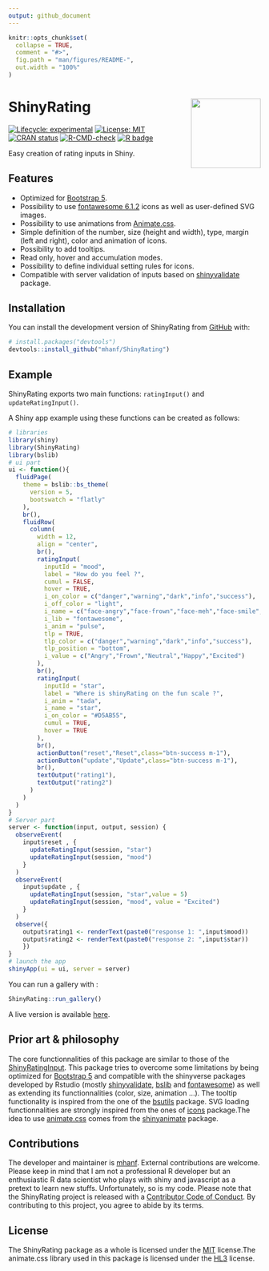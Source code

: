 ```yaml
---
output: github_document
---
```


<!-- README.md is generated from README.Rmd. Please edit that file -->

```r
knitr::opts_chunk$set(
  collapse = TRUE,
  comment = "#>",
  fig.path = "man/figures/README-",
  out.width = "100%"
)
```


# ShinyRating <a href="https://mhanf.github.io/ShinyRating/"><img src="man/figures/logo.png" align="right" height="139" /></a>

<!-- ex : https://metroui.org.ua/rating.html -->
<!-- ex : https://www.wbotelhos.com/raty -->
<!-- https://github.com/Monte9/react-native-ratings -->

<!-- badges: start -->
[![Lifecycle: experimental](https://img.shields.io/badge/lifecycle-experimental-orange.svg)](https://lifecycle.r-lib.org/articles/stages.html#experimental)
[![License: MIT](https://img.shields.io/badge/License-MIT-blue.svg)](https://opensource.org/license/mit-0/)
[![CRAN status](https://www.r-pkg.org/badges/version/ShinyRating)](https://CRAN.R-project.org/package=ShinyRating)
[![R-CMD-check](https://github.com/mhanf/ShinyRating/actions/workflows/R-CMD-check.yaml/badge.svg)](https://github.com/mhanf/ShinyRating/actions/workflows/R-CMD-check.yaml)
[![R badge](https://img.shields.io/badge/Build%20with-♥%20and%20R-blue)](https://github.com/mhanf/ShinyRating)
<!-- badges: end -->

Easy creation of rating inputs in Shiny.

## Features

* Optimized for [Bootstrap 5](https://getbootstrap.com/).
* Possibility to use [fontawesome 6.1.2](https://fontawesome.com/icons) icons as well as user-defined SVG images.
* Possibility to use animations from [Animate.css](https://animate.style/).
* Simple definition of the number, size (height and width), type, margin (left and right), color and animation of icons.
* Possibility to add tooltips.
* Read only, hover and accumulation modes.
* Possibility to define individual setting rules for icons.
* Compatible with server validation of inputs based on [shinyvalidate](https://rstudio.github.io/shinyvalidate) package.

## Installation

You can install the development version of ShinyRating from [GitHub](https://github.com/) with:

``` r
# install.packages("devtools")
devtools::install_github("mhanf/ShinyRating")
```
## Example

ShinyRating exports two main functions: `ratingInput()` and `updateRatingInput()`. 

A Shiny app example using these functions can be created as follows:

``` r
# libraries
library(shiny)
library(ShinyRating)
library(bslib)
# ui part
ui <- function(){
  fluidPage(
    theme = bslib::bs_theme(
      version = 5,
      bootswatch = "flatly"
    ),
    br(),
    fluidRow(
      column(
        width = 12,
        align = "center",
        br(),
        ratingInput(
          inputId = "mood",
          label = "How do you feel ?",
          cumul = FALSE,
          hover = TRUE,
          i_on_color = c("danger","warning","dark","info","success"),
          i_off_color = "light",
          i_name = c("face-angry","face-frown","face-meh","face-smile","face-laugh"),
          i_lib = "fontawesome",
          i_anim = "pulse",
          tlp = TRUE,
          tlp_color = c("danger","warning","dark","info","success"),
          tlp_position = "bottom",
          i_value = c("Angry","Frown","Neutral","Happy","Excited")
        ),
        br(),
        ratingInput(
          inputId = "star",
          label = "Where is shinyRating on the fun scale ?",
          i_anim = "tada",
          i_name = "star",
          i_on_color = "#D5AB55",
          cumul = TRUE,
          hover = TRUE
        ),
        br(),
        actionButton("reset","Reset",class="btn-success m-1"),
        actionButton("update","Update",class="btn-success m-1"),
        br(),
        textOutput("rating1"),
        textOutput("rating2")
      )
    )
  )
}
# Server part
server <- function(input, output, session) {
  observeEvent( 
    input$reset , {
      updateRatingInput(session, "star")
      updateRatingInput(session, "mood")
    }
  )
  observeEvent( 
    input$update , {
      updateRatingInput(session, "star",value = 5)
      updateRatingInput(session, "mood", value = "Excited")
    }
  )
  observe({
    output$rating1 <- renderText(paste0("response 1: ",input$mood))
    output$rating2 <- renderText(paste0("response 2: ",input$star))
    })
}
# launch the app
shinyApp(ui = ui, server = server)
```

You can run a gallery with :

```r
ShinyRating::run_gallery()
```

A live version is available [here](https://mhanf.shinyapps.io/shinyRating/).

## Prior art & philosophy

The core functionnalities of this package are similar to those of the [ShinyRatingInput](https://github.com/stefanwilhelm/ShinyRatingInput). This package tries to overcome some limitations by being optimized for [Bootstrap 5](https://getbootstrap.com/) and compatible with the shinyverse packages developed by Rstudio (mostly [shinyvalidate](https://rstudio.github.io/shinyvalidate/), [bslib](https://rstudio.github.io/bslib/) and [fontawesome](https://github.com/rstudio/fontawesome)) as well as extending its functionnalities (color, size, animation ...). The tooltip functionality is inspired from the one of the [bsutils](https://github.com/JohnCoene/bsutils) package. SVG loading functionnalities are strongly inspired from the ones of [icons](https://github.com/mitchelloharawild/icons) package.The idea to use [animate.css](https://animate.style/) comes from the [shinyanimate](https://github.com/Swechhya/shinyanimate) package.

## Contributions

The developer and maintainer is [mhanf](https://github.com/mhanf). External contributions are welcome. Please keep in mind that I am not a professional R developer but an enthusiastic R data scientist who plays with shiny and javascript as a pretext to learn new stuffs. Unfortunately, so is my code. Please note that the ShinyRating project is released with a [Contributor Code of Conduct](https://mhanf.github.io/ShinyRating/CODE_OF_CONDUCT.html). By contributing to this project, you agree to abide by its terms.

## License

The ShinyRating package as a whole is licensed under the [MIT](https://opensource.org/licenses/mit-license.php) license.The animate.css library used in this package is licensed under the [HL3](https://firstdonoharm.dev/) license.
